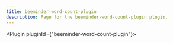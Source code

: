 ---
title: beeminder-word-count-plugin
description: Page for the beeminder-word-count-plugin plugin.
---


<Plugin pluginId={"beeminder-word-count-plugin"}></Plugin>